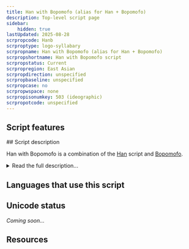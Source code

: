 ```yaml
---
title: Han with Bopomofo (alias for Han + Bopomofo)
description: Top-level script page
sidebar:
    hidden: true
lastUpdated: 2025-08-28
scrpropcode: Hanb
scrproptype: logo-syllabary
scrpropname: Han with Bopomofo (alias for Han + Bopomofo)
scrpropshortname: Han with Bopomofo script
scrpropstatus: Current
scrpropregion: East Asian
scrpropdirection: unspecified
scrpropbaseline: unspecified
scrpropcase: no
scrpropwspace: none
scrpropisonumkey: 503 (ideographic)
scrpropotcode: unspecified
---
```



## Script features

<ScriptInfo />
## Script description

Han with Bopomofo is a combination of the [Han](/scrlang/script-hani) script and [Bopomofo](/scrlang/script-Bopo).

<details>
<summary>Read the full description...</summary>Bopomofo is often used to annotate the pronounciation of Han characters. When the two scripts are used together they are called Han with Bopomofo.
</details>

## Languages that use this script

<WsList script='Hanb' wsMax='5' />

## Unicode status

_Coming soon..._

## Resources

<ScriptResources detailSummary='seemore' />

